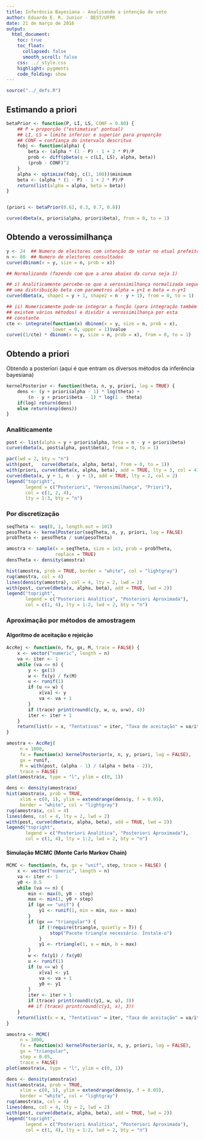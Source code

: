 ```yaml
---
title: Inferência Bayesiana - Analisando a intenção de voto
author: Eduardo E. R. Junior - DEST/UFPR
date: 21 de março de 2016
output:
  html_document:
    toc: true
    toc_float:
      collapsed: false
      smooth_scroll: false
    css: ../_style.css
    highlight: pygments
    code_folding: show
---
```


```r

source("../_defs.R")

```

## Estimando a priori ##

```r
betaPrior <- function(P, LI, LS, CONF = 0.80) {
    ## P = proporção ("estimativa" pontual)
    ## LI, LS = limite inferior e superior para proporção
    ## CONF = confiança do intervalo descritvo
    fobj <- function(alpha) {
        beta <- (alpha * (1 - P) - 1 + 2 * P)/P
        prob <- diff(pbeta(q = c(LI, LS), alpha, beta))
        (prob - CONF)^2
    }
    alpha <- optimize(fobj, c(1, 100))$minimum
    beta <- (alpha * (1 - P) - 1 + 2 * P)/P
    return(list(alpha = alpha, beta = beta))
}


(priori <- betaPrior(0.62, 0.3, 0.7, 0.8))

```

```r

curve(dbeta(x, priori$alpha, priori$beta), from = 0, to = 1)

```

## Obtendo a verossimilhança ##


```r

y <- 24  ## Numero de eleitores com intenção de votar no atual prefeito
n <- 80  ## Numero de eleitores consultados
curve(dbinom(x = y, size = n, prob = x))

```

```r
## Normalizando (fazendo com que a area abaixo da curva seja 1)

## i) Analiticamente percebe-se que a verossimilhança normalizada segue
## uma distribuição beta com parametros alpha = y+1 e beta = n-y+1
curve(dbeta(x, shape1 = y + 1, shape2 = n - y + 1), from = 0, to = 1)

## ii) Numericamente pode-se integrar a função (para integração também
## existem vários métodos) e dividir a verossimilhança por esta
## constante
cte <- integrate(function(x) dbinom(x = y, size = n, prob = x),
                 lower = 0, upper = 1)$value
curve((1/cte) * dbinom(x = y, size = n, prob = x), from = 0, to = 1)

```

## Obtendo a priori ##

Obtendo a posteriori (aqui é que entram os diversos métodos da
inferência bayesiana)

```r

kernelPosterior <- function(theta, n, y, priori, log = TRUE) {
    dens <- (y + priori$alpha - 1) * log(theta) +
        (n - y + priori$beta - 1) * log(1 - theta)
    if(log) return(dens)
    else return(exp(dens))
}

```

### Analiticamente ###

```r

post <- list(alpha = y + priori$alpha, beta = n - y + priori$beta)
curve(dbeta(x, post$alpha, post$beta), from = 0, to = 1)

```

```r

par(lwd = 2, bty = "n")
with(post,   curve(dbeta(x, alpha, beta), from = 0, to = 1))
with(priori, curve(dbeta(x, alpha, beta), add = TRUE, lty = 3, col = 4))
curve(dbeta(x, y + 1, n - y + 1), add = TRUE, lty = 2, col = 2)
legend("topright",
       legend = c("Posteriori", "Verossimilhança", "Priori"),
       col = c(1, 2, 4),
       lty = 1:3, bty = "n")

```

### Por discretização ###

```r

seqTheta <- seq(0, 1, length.out = 101)
pesoTheta <- kernelPosterior(seqTheta, n, y, priori, log = FALSE)
probTheta <- pesoTheta / sum(pesoTheta)

amostra <- sample(x = seqTheta, size = 1e3, prob = probTheta,
                  replace = TRUE)
densTheta <- density(amostra)

hist(amostra, prob = TRUE, border = "white", col = "lightgray")
rug(amostra, col = 4)
lines(density(amostra), col = 4, lty = 2, lwd = 2)
with(post, curve(dbeta(x, alpha, beta), add = TRUE, lwd = 2))
legend("topright",
       legend = c("Posteriori Analítica", "Posteriori Aproximada"),
       col = c(1, 4), lty = 1:2, lwd = 2, bty = "n")

```

### Aproximação por métodos de amostragem ###

#### Algoritmo de aceitação e rejeição ####

```r

AccRej <- function(n, fx, gx, M, trace = FALSE) {
    x <- vector("numeric", length = n)
    va <- iter <- 1
    while (va <= n) {
        y <- gx(1)
        w <- fx(y) / fx(M)
        u <- runif(1)
        if (u <= w) {
            x[va] <- y
            va <- va + 1
        }
        if (trace) print(round(c(y, w, u, u<w), 4))
        iter <- iter + 1
    }
    return(list(x = x, "Tentativas" = iter, "Taxa de aceitação" = va/iter))
}

amostra <- AccRej(
     n = 1000,
     fx = function(x) kernelPosterior(x, n, y, priori, log = FALSE),
     gx = runif,
     M = with(post, (alpha - 1) / (alpha + beta - 2)),
     trace = FALSE)
plot(amostra$x, type = "l", ylim = c(0, 1))

```

```r

dens <- density(amostra$x)
hist(amostra$x, prob = TRUE,
     xlim = c(0, 1), ylim = extendrange(dens$y, f = 0.05),
     border = "white", col = "lightgray")
rug(amostra$x, col = 4)
lines(dens, col = 4, lty = 2, lwd = 2)
with(post, curve(dbeta(x, alpha, beta), add = TRUE, lwd = 2))
legend("topright",
       legend = c("Posteriori Analítica", "Posteriori Aproximada"),
       col = c(1, 4), lty = 1:2, lwd = 2, bty = "n")

```

#### Simulação MCMC (Monte Carlo Markov Chain) ####

```r

MCMC <- function(n, fx, gx = "unif", step, trace = FALSE) {
    x <- vector("numeric", length = n)
    va <- iter <- 1
    y0 <- 0.5
    while (va <= n) {
        min <- max(0, y0 - step)
        max <- min(1, y0 + step)
        if (gx == "unif") {
            y1 <- runif(1, min = min, max = max)
        }
        if (gx == "triangular") {
            if (!require(triangle, quietly = T)) {
                stop("Pacote triangle necessário. Instale-o")
            }
            y1 <- rtriangle(1, a = min, b = max)
        }
        w <- fx(y1) / fx(y0)
        u <- runif(1)
        if (u <= w) {
            x[va] <- y1
            va <- va + 1
            y0 <- y1
        }
        iter <- iter + 1
        if (trace) print(round(c(y1, w, u), 3))
        ## if (trace) print(round(c(y1, x), 3))
    }
    return(list(x = x, "Tentativas" = iter, "Taxa de aceitação" = va/iter))
}

amostra <- MCMC(
     n = 1000,
     fx = function(x) kernelPosterior(x, n, y, priori, log = FALSE),
     gx = "triangular",
     step = 0.05,
     trace = FALSE)
plot(amostra$x, type = "l", ylim = c(0, 1))

```

```r

dens <- density(amostra$x)
hist(amostra$x, prob = TRUE,
     xlim = c(0, 1), ylim = extendrange(dens$y, f = 0.05),
     border = "white", col = "lightgray")
rug(amostra$x, col = 4)
lines(dens, col = 4, lty = 2, lwd = 2)
with(post, curve(dbeta(x, alpha, beta), add = TRUE, lwd = 2))
legend("topright",
       legend = c("Posteriori Analítica", "Posteriori Aproximada"),
       col = c(1, 4), lty = 1:2, lwd = 2, bty = "n")

```
